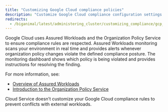 ```yaml
---
title: "Customizing Google Cloud compliance policies"
description: "Customize Google Cloud compliance configuration settings to match Cloud Service's resource configurations"
redirects:
  - /biganimal/latest/administering_cluster/customizing_compliance/gcp_policy_definitions/ #generated for BigAnimal URL path removal branch
---
```


Google Cloud uses Assured Workloads and the Organization Policy Service to ensure compliance rules are respected. Assured Workloads monitoring scans your environment in real time and provides alerts whenever organization policy changes violate the defined compliance posture. The monitoring dashboard shows which policy is being violated and provides instructions for resolving the finding.

For more information, see:
- [Overview of Assured Workloads](https://cloud.google.com/assured-workloads/docs/overview)
- [Introduction to the Organization Policy Service](https://cloud.google.com/resource-manager/docs/organization-policy/overview)

Cloud Service doesn’t customize your Google Cloud compliance rules to prevent conflicts with external workloads.
